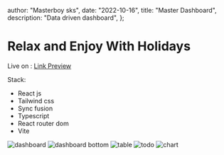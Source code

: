 
  author: "Masterboy sks",
  date: "2022-10-16",
  title: "Master Dashboard",
  description: "Data driven dashboard",
};


# Relax and Enjoy With Holidays

Live on : <LinkPreview url="https://master-project-2.netlify.app/"> <a href=" https://master-project-2.netlify.app/">Link Preview</a> </LinkPreview>

Stack:

- React js
- Tailwind css
- Sync fusion
- Typescript
- React router dom
- Vite

<Image src={one} alt="dashboard" />
<Image src={two} alt="dashboard bottom" />
<Image src={three} alt="table" />
<Image src={four} alt="todo " />
<Image src={five} alt="chart" />
